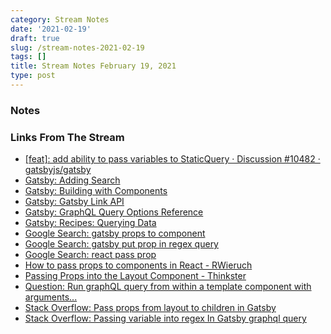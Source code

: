 ```yaml
---
category: Stream Notes
date: '2021-02-19'
draft: true
slug: /stream-notes-2021-02-19
tags: []
title: Stream Notes February 19, 2021
type: post
---
```



### Notes



### Links From The Stream


- [[feat]: add ability to pass variables to StaticQuery · Discussion #10482 · gatsbyjs/gatsby](https://github.com/gatsbyjs/gatsby/discussions/10482)
- [Gatsby: Adding Search](https://www.gatsbyjs.com/docs/how-to/adding-common-features/adding-search/)
- [Gatsby: Building with Components](https://www.gatsbyjs.com/docs/conceptual/building-with-components/)
- [Gatsby: Gatsby Link API](https://www.gatsbyjs.com/docs/reference/built-in-components/gatsby-link/)
- [Gatsby: GraphQL Query Options Reference](https://www.gatsbyjs.com/docs/graphql-reference/)
- [Gatsby: Recipes: Querying Data](https://www.gatsbyjs.com/docs/recipes/querying-data/)
- [Google Search: gatsby props to component](https://www.google.com/search?newwindow=1&client=safari&rls=en&ei=QIIwYKCOItHW5gL7hoKQCA&q=gatsby+props+to+component&oq=gatsby+props+to+component&gs_lcp=Cgdnd3Mtd2l6EAMyBggAEBYQHjoHCAAQsAMQQzoHCAAQRxCwAzoCCAA6CAgAEBYQChAeOgkIABDJAxAWEB46CAghEBYQHRAeOggIABAIEA0QHlC-FViULmCIMmgBcAJ4AIABYIgBuwiSAQIxNJgBAKABAaoBB2d3cy13aXrIAQnAAQE&sclient=gws-wiz&ved=0ahUKEwigrvb7wvfuAhVRq1kKHXuDAIIQ4dUDCAw&uact=5)
- [Google Search: gatsby put prop in regex query](https://www.google.com/search?client=safari&rls=en&q=gatsby+put+prop+in+regex+query&ie=UTF-8&oe=UTF-8)
- [Google Search: react pass prop](https://www.google.com/search?client=safari&rls=en&q=react+pass+prop&ie=UTF-8&oe=UTF-8)
- [How to pass props to components in React - RWieruch](https://www.robinwieruch.de/react-pass-props-to-component)
- [Passing Props into the Layout Component - Thinkster](https://thinkster.io/tutorials/up-and-running-with-gatsby-layouts/passing-props-into-the-layout-component)
- [Question: Run graphQL query from within a template component with arguments...](https://github.com/gatsbyjs/gatsby/issues/3680)
- [Stack Overflow: Pass props from layout to children in Gatsby](https://stackoverflow.com/questions/48725557/pass-props-from-layout-to-children-in-gatsby)
- [Stack Overflow: Passing variable into regex In Gatsby graphql query](https://stackoverflow.com/questions/46933246/passing-variable-into-regex-in-gatsby-graphql-query)